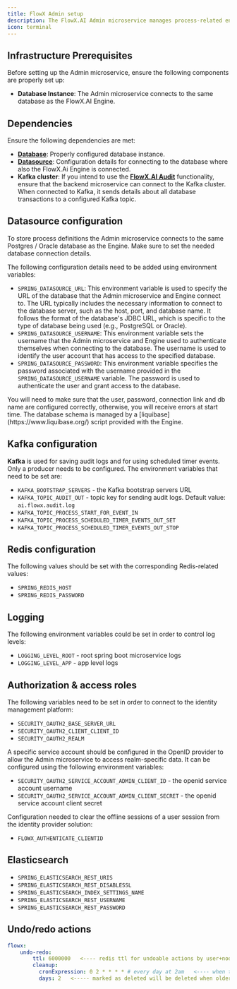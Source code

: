 ```yaml
---
title: FlowX Admin setup
description: The FlowX.AI Admin microservice manages process-related entities and provides the REST API used by the FlowX.AI Designer. The processes defined here will be handled by the FlowX.AI Engine. The Admin microservice uses most of the same resources as the FlowX.AI Engine.
icon: terminal
---
```



## Infrastructure Prerequisites

Before setting up the Admin microservice, ensure the following components are properly set up:

- **Database Instance**: The Admin microservice connects to the same database as the FlowX.AI Engine.


## Dependencies

Ensure the following dependencies are met:

- **[Database](#database-configuration)**: Properly configured database instance.
- **[Datasource](#datasource-configuration)**: Configuration details for connecting to the database where also the FlowX.Ai Engine is connected.
- **Kafka cluster**: If you intend to use the [**FlowX.AI Audit**](../../4.0/docs/platform-deep-dive/core-extensions/audit) functionality, ensure that the backend microservice can connect to the Kafka cluster. When connected to Kafka, it sends details about all database transactions to a configured Kafka topic.

## Datasource configuration

To store process definitions the Admin microservice connects to the same Postgres / Oracle database as the Engine. Make sure to set the needed database connection details.

The following configuration details need to be added using environment variables:

* `SPRING_DATASOURCE_URL`: This environment variable is used to specify the URL of the database that the Admin microservice and Engine connect to. The URL typically includes the necessary information to connect to the database server, such as the host, port, and database name. It follows the format of the database's JDBC URL, which is specific to the type of database being used (e.g., PostgreSQL or Oracle).
* `SPRING_DATASOURCE_USERNAME`: This environment variable sets the username that the Admin microservice and Engine used to authenticate themselves when connecting to the database. The username is used to identify the user account that has access to the specified database.
* `SPRING_DATASOURCE_PASSWORD`: This environment variable specifies the password associated with the username provided in the `SPRING_DATASOURCE_USERNAME` variable. The password is used to authenticate the user and grant access to the database.

<Warning>
You will need to make sure that the user, password, connection link and db name are configured correctly, otherwise, you will receive errors at start time.
</Warning>

<Info>
The database schema is managed by a [liquibase](https://www.liquibase.org/) script provided with the Engine.
</Info>

## Kafka configuration

**Kafka** is used for saving audit logs and for using scheduled timer events. Only a producer needs to be configured. The environment variables that need to be set are:

* `KAFKA_BOOTSTRAP_SERVERS` - the Kafka bootstrap servers URL
* `KAFKA_TOPIC_AUDIT_OUT` - topic key for sending audit logs. Default value: `ai.flowx.audit.log`
* `KAFKA_TOPIC_PROCESS_START_FOR_EVENT_IN`
* `KAFKA_TOPIC_PROCESS_SCHEDULED_TIMER_EVENTS_OUT_SET`
* `KAFKA_TOPIC_PROCESS_SCHEDULED_TIMER_EVENTS_OUT_STOP`


## Redis configuration

The following values should be set with the corresponding Redis-related values:

* `SPRING_REDIS_HOST`
* `SPRING_REDIS_PASSWORD`

## Logging

The following environment variables could be set in order to control log levels:

* `LOGGING_LEVEL_ROOT` - root spring boot microservice logs
* `LOGGING_LEVEL_APP` - app level logs

## Authorization & access roles

The following variables need to be set in order to connect to the identity management platform:

* `SECURITY_OAUTH2_BASE_SERVER_URL`
* `SECURITY_OAUTH2_CLIENT_CLIENT_ID`
* `SECURITY_OAUTH2_REALM`

A specific service account should be configured in the OpenID provider to allow the Admin microservice to access realm-specific data. It can be configured using the following environment variables:

* `SECURITY_OAUTH2_SERVICE_ACCOUNT_ADMIN_CLIENT_ID` - the openid service account username
* `SECURITY_OAUTH2_SERVICE_ACCOUNT_ADMIN_CLIENT_SECRET` - the openid service account client secret

Configuration needed to clear the offline sessions of a user session from the identity provider solution:

* `FLOWX_AUTHENTICATE_CLIENTID` 

<Card title="Configuring access rights for admin" href="./access-management/configuring-access-rights-for-admin">
</Card>

## Elasticsearch

* `SPRING_ELASTICSEARCH_REST_URIS`
* `SPRING_ELASTICSEARCH_REST_DISABLESSL`
* `SPRING_ELASTICSEARCH_INDEX_SETTINGS_NAME` 
* `SPRING_ELASTICSEARCH_REST_USERNAME`
* `SPRING_ELASTICSEARCH_REST_PASSWORD`


## Undo/redo actions

```yaml
flowx:
	undo-redo:
	    ttl: 6000000   <---- redis ttl for undoable actions by user+nodeid (seconds)
	    cleanup:
	      cronExpression: 0 2 * * * * # every day at 2am   <---- when to run cleanup marked as deleted
	      days: 2   <----- marked as deleted will be deleted when older than days number
```
